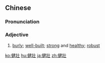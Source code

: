 {{also|健壮}}
==Chinese==
{{zh-forms|s=健壮}}

===Pronunciation===
{{zh-pron
|m=jiànzhuàng
|cat=a
}}

===Adjective===
{{zh-adj}}

# [[burly]]; [[well-built]]; [[strong]] and [[healthy]]; [[robust]]

{{zh-cat|Advanced}}

[[ko:健壯]]
[[hu:健壯]]
[[ja:健壯]]
[[zh:健壯]]